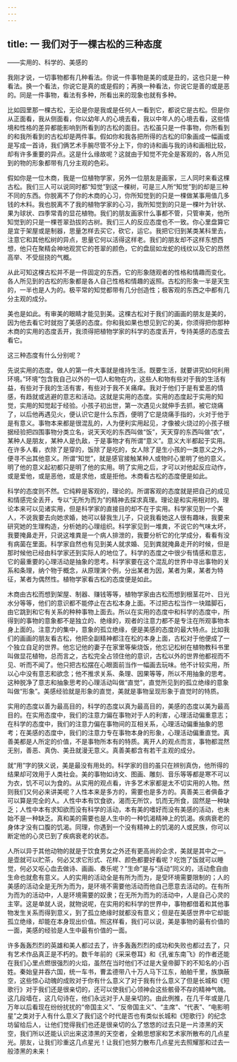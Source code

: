 ```yaml
---
---
---
```

title: 一 我们对于一棵古松的三种态度
---




——实用的、科学的、美感的

我刚才说，一切事物都有几种看法。你说一件事物是美的或是丑的，这也只是一种看法。换一个看法，你说它是真的或是假的；再换一种看法，你说它是善的或是恶的。同是一件事物，看法有多种，所看出来的现象也就有多种。

比如园里那一棵古松，无论是你是我或是任何人一看到它，都说它是古松。但是你从正面看，我从侧面看，你以幼年人的心境去看，我以中年人的心境去看，这些情境和性格的差异都能影响到所看到的古松的面目。古松虽只是一件事物，你所看到的和我所看到的古松却是两件事。假如你和我各把所得的古松的印象画成一幅画或是写成一首诗，我们俩艺术手腕尽管不分上下，你的诗和画与我的诗和画相比较，却有许多重要的异点。这是什么缘故呢？这就由于知觉不完全是客观的，各人所见到的物的形象都带有几分主观的色彩。

假如你是一位木商，我是一位植物学家，另外一位朋友是画家，三人同时来看这棵古松。我们三人可以说同时都“知觉”到这一棵树，可是三人所“知觉”到的却是三种不同的东西。你脱离不了你的木商的心习，你所知觉到的只是一棵做某事用值几多钱的木料。我也脱离不了我的植物学家的心习，我所知觉到的只是一棵叶为针状、果为球状、四季常青的显花植物。我们的朋友画家什么事都不管，只管审美，他所知觉到的只是一棵苍翠劲拔的古树。我们三人的反应态度也不一致。你心里盘算它是宜于架屋或是制器，思量怎样去买它，砍它，运它。我把它归到某类某科里去，注意它和其他松树的异点，思量它何以活得这样老。我们的朋友却不这样东想西想，他只在聚精会神地观赏它的苍翠的颜色，它的盘屈如龙蛇的线纹以及它的昂然高举、不受屈挠的气概。

从此可知这棵古松并不是一件固定的东西，它的形象随观者的性格和情趣而变化。各人所见到的古松的形象都是各人自己性格和情趣的返照。古松的形象一半是天生的，一半也是人为的。极平常的知觉都带有几分创造性；极客观的东西之中都有几分主观的成分。

美也是如此。有审美的眼睛才能见到美。这棵古松对于我们的画画的朋友是美的，因为他去看它时就抱了美感的态度。你和我如果也想见到它的美，你须得把你那种木商的实用的态度丢开，我须得把植物学家的科学的态度丢开，专持美感的态度去看它。

这三种态度有什么分别呢？

先说实用的态度。做人的第一件大事就是维持生活。既要生活，就要讲究如何利用环境。”环境”包含我自己以外的一切人和物在内，这些人和物有些对于我的生活有益，有些对于我的生活有害，有些对于我不关痛痒。我对于他们于是有爱恶的情感，有趋就或逃避的意志和活动。这就是实用的态度。实用的态度起于实用的知觉，实用的知觉起于经验。小孩子初出世，第一次遇见火就伸手去抓，被它烧痛了，以后他再遇见火，便认识它是什么东西，便明了它是烧痛手指的，火对于他于是有意义。事物本来都是很混乱的，人为便利实用起见，才像被火烧过的小孩子根据经验把四围事物分类立名，说天天吃的东西叫做“饭”，天天穿的东西叫做“衣”，某种人是朋友，某种人是仇敌，于是事物才有所谓“意义”。意义大半都起于实用。在许多人看，衣除了是穿的，饭除了是吃的，女人除了是生小孩的一类意义之外，便寻不出其他意义。所谓“知觉”，就是感官接触某种人或物时心里明了他的意义。明了他的意义起初都只是明了他的实用。明了实用之后，才可以对他起反应动作，或是爱他，或是恶他，或是求他，或是拒他。木商看古松的态度便是如此。

科学的态度则不然。它纯粹是客观的，理论的。所谓客观的态度就是把自己的成见和情感完全丢开，专以“无所为而为”的精神去探求真理。理论是和实用相对的。理论本来可以见诸实用，但是科学家的直接目的却不在于实用。科学家见到一个美人，不说我要去向她求婚，她可以替我生儿子，只说我看她这人很有趣味，我要来研究她的生理构造，分析她的心理组织。科学家见到一堆粪，不说它的气味太坏，我要掩鼻走开，只说这堆粪是一个病人排泄的，我要分析它的化学成分，看看有没有病菌在里面。科学家自然也有见到美人就求婚、见到粪就掩鼻走开的时候，但是那时候他已经由科学家还到实际人的地位了。科学的态度之中很少有情感和意志，它的最重要的心理活动是抽象的思考。科学家要在这个混乱的世界中寻出事物的关系和条理，纳个物于概念，从原理演个例，分出某者为因，某者为果，某者为特征，某者为偶然性。植物学家看古松的态度便是如此。

木商由古松而想到架屋、制器、赚钱等等，植物学家由古松而想到根茎花叶、日光水分等等，他们的意识都不能停止在古松本身上面。不过把古松当作一块踏脚石，由它跳到和它有关系的种种事物上面去。所以在实用的态度中和科学的态度中，所得到的事物的意象都不是独立的、绝缘的，观者的注意力都不是专注在所观事物本身上面的。注意力的集中，意象的孤立绝缘，便是美感的态度的最大特点。比如我们的画画的朋友看古松，他把全副精神都注在松的本身上面，古松对于他便成了一个独立自足的世界。他忘记他的妻子在家里等柴烧饭，他忘记松树在植物教科书里叫做显花植物，总而言之，古松完全占领住他的意识，古松以外的世界他都视而不见、听而不闻了。他只把古松摆在心眼面前当作一幅画去玩味。他不计较实用，所以心中没有意志和欲念；他不推求关系、条理、因果等等，所以不用抽象的思考。这种脱净了意志和抽象思考的心理活动叫做“直觉”，直觉所见到的孤立绝缘的意象叫做“形象”。美感经验就是形象的直觉，美就是事物呈现形象于直觉时的特质。

实用的态度以善为最高目的，科学的态度以真为最高目的，美感的态度以美为最高目的。在实用态度中，我们的注意力偏在事物对于人的利害，心理活动偏重意志；在科学的态度中，我们的注意力偏在事物间的互相关系，心理活动偏重抽象的思考；在美感的态度中，我们的注意力专在事物本身的形象，心理活动偏重直觉。真善美都是人所定的价值，不是事物所本有的特质。离开人的观点而言，事物都混然无别，善恶、真伪、美丑就漫无意义。真善美都含有若干主观的成分。

就“用”字的狭义说，美是最没有用处的。科学家的目的虽只在辨别真伪，他所得的结果却可效用于人类社会。美的事物如诗文、图画、雕刻、音乐等等都是寒不可以为衣，饥不可以为食的。从实用的观点看，许多艺术家都是太不切实用的人物。然则我们又何必来讲美呢？人性本来是多方的，需要也是多方的。真善美三者俱备才可以算是完全的人。人性中本有饮食欲，渴而无所饮，饥而无所食，固然是一种缺乏；人性中本有求知欲而没有科学的活动，本有美的嗜好而没有美感的活动，也未始不是一种缺乏。真和美的需要也是人生中的一种饥渴精神上的饥渴。疾病衰老的身体才没有口腹的饥渴。同理，你遇到一个没有精神上的饥渴的人或民族，你可以断定他的心灵已到了疾病衰老的状态。

人所以异于其他动物的就是于饮食男女之外还有更高尚的企求，美就是其中之一。是壶就可以贮茶，何必又求它形式、花样、颜色都要好看呢？吃饱了饭就可以睡觉，何必又呕心血去做诗、画画、奏乐呢？”生命”是与“活动”同义的，活动愈自由生命也就愈有意义。人的实用的活动全是有所为而为，是受环境需要限制的；人的美感的活动全是无所为而为，是环境不需要他活动而他自己愿意去活动的。在有所为而为的活动中，人是环境需要的奴隶；在无所为而为的活动中，人是自己心灵的主宰。这是单就人说，就物说呢，在实用的和科学的世界中，事物都借着和其他事物发生关系而得到意义，到了孤立绝缘时就都没有意义；但是在美感世界中它却能孤立绝缘，却能在本身现出价值。照这样看，我们可以说，美是事物的最有价值的一面，美感的经验是人生中最有价值的一面。

许多轰轰烈烈的英雄和美人都过去了，许多轰轰烈烈的成功和失败也都过去了，只有艺术作品真正是不朽的。数千年前的《采采卷耳》和《孔雀东南飞》的作者还能在我们心里点燃很强烈的火焰，虽然在当时他们不过是大皇帝脚下的不知名的小百姓。秦始皇并吞六国，统一车书，曹孟德带八十万人马下江东，舶舶千里，族旗蔽空，这些惊心动魄的成败对于你有什么意义了对于我有什么意义了但是长城和《短歌行》对于我们还是很亲切的，还可以使我们心领神会这些骸骨不存的精神气魄。这几段墙在，这几句诗在，他们永远对于人是亲切的。由此例推，在几千年或是几万年以后看现在纷纷扰扰的“帝国主义”、“反帝国主义”、“主席”、“代表”、“电影明星”之类对于人有什么意义了我们这个时代是否也有类似长城和《短歌行》的纪念坊留给后人，让他们觉得我们也还是很亲切的么了悠悠的过去只是一片漆黑的天空，我们所以还能认识出来这漆黑的天空者，全赖思想家和艺术家所散布的几点星光。朋友，让我们珍重这几点星光！让我们也努力散布几点星光去照耀那和过去一般漆黑的未来！